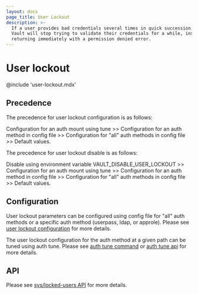```yaml
---
layout: docs
page_title: User Lockout
description: >-
  If a user provides bad credentials several times in quick succession, 
  Vault will stop trying to validate their credentials for a while, instead 
  returning immediately with a permission denied error.
---
```


# User lockout

@include 'user-lockout.mdx'

## Precedence

The precedence for user lockout configuration is as follows: 

Configuration for an auth mount using tune >> Configuration for an auth method in config file >> 
Configuration for "all" auth methods in config file >> Default values.

The precedence for user lockout disable is as follows: 

Disable using environment variable VAULT_DISABLE_USER_LOCKOUT >> 
Configuration for an auth mount using tune >> Configuration for an auth method in config file >> 
Configuration for "all" auth methods in config file >> Default values.

## Configuration

User lockout parameters can be configured using config file for "all" auth methods or a specific auth method (userpass, ldap, or approle).
Please see [user lockout configuration](/vault/docs/configuration/user-lockout#user_lockout-stanza) for more details. 

The user lockout configuration for the auth method at a given path can be tuned using auth tune. Please see [auth tune command](/vault/docs/commands/auth/tune)
or [auth tune api](/vault/api-docs/system/auth#tune-auth-method) for more details. 

## API 

Please see [sys/locked-users API](/vault/api-docs/system/user-lockout) for more details. 
